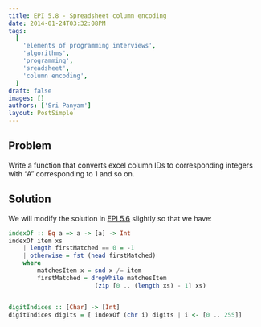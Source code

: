 ```yaml
---
title: EPI 5.8 - Spreadsheet column encoding
date: 2014-01-24T03:32:08PM
tags:
  [
    'elements of programming interviews',
    'algorithms',
    'programming',
    'sreadsheet',
    'column encoding',
  ]
draft: false
images: []
authors: ['Sri Panyam']
layout: PostSimple
---
```


## Problem

Write a function that converts excel column IDs to corresponding integers with “A” corresponding to 1 and so on.

## Solution

We will modify the solution in [EPI 5.6](/blog/epi/primitive-types/string-to-integer-conversion-functions/) slightly so that we have:

```haskell showLineNumbers
indexOf :: Eq a => a -> [a] -> Int
indexOf item xs
    | length firstMatched == 0 = -1
    | otherwise = fst (head firstMatched)
    where
        matchesItem x = snd x /= item
        firstMatched = dropWhile matchesItem
                        (zip [0 .. (length xs) - 1] xs)


digitIndices :: [Char] -> [Int]
digitIndices digits = [ indexOf (chr i) digits | i <- [0 .. 255]]
```
